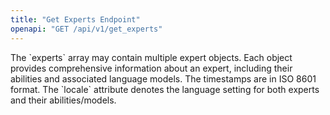 ```yaml
---
title: "Get Experts Endpoint"
openapi: "GET /api/v1/get_experts"
---
```


<Note>
  The `experts` array may contain multiple expert objects. Each object provides
  comprehensive information about an expert, including their abilities and
  associated language models.
</Note>
<Note>The timestamps are in ISO 8601 format.</Note>
<Note>
  The `locale` attribute denotes the language setting for both experts and their
  abilities/models.
</Note>

